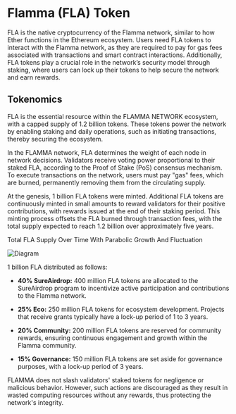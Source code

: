 # Flamma (FLA) Token

FLA is the native cryptocurrency of the Flamma network, similar to how Ether functions in the Ethereum ecosystem. Users need FLA tokens to interact with the Flamma network, as they are required to pay for gas fees associated with transactions and smart contract interactions. Additionally, FLA tokens play a crucial role in the network’s security model through staking, where users can lock up their tokens to help secure the network and earn rewards.

## Tokenomics
FLA is the essential resource within the FLAMMA NETWORK ecosystem, with a capped supply of 1.2 billion tokens. These tokens power the network by enabling staking and daily operations, such as initiating transactions, thereby securing the ecosystem.

In the FLAMMA network, FLA determines the weight of each node in network decisions. Validators receive voting power proportional to their staked FLA, according to the Proof of Stake (PoS) consensus mechanism. To execute transactions on the network, users must pay "gas" fees, which are burned, permanently removing them from the circulating supply.

At the genesis, 1 billion FLA tokens were minted. Additional FLA tokens are continuously minted in small amounts to reward validators for their positive contributions, with rewards issued at the end of their staking period. This minting process offsets the FLA burned through transaction fees, with the total supply expected to reach 1.2 billion over approximately five years.

Total FLA Supply Over Time With Parabolic Growth And Fluctuation

![Diagram](/Total-FLA-Supply-Over-Time-With-Parabolic-Growth-And-Fluctuation.jpg)

1 billion FLA distributed as follows:

- **40% SureAirdrop:** 400 million FLA tokens are allocated to the SureAirdrop program to incentivize active participation and contributions to the Flamma network.

- **25% Eco:** 250 million FLA tokens for ecosystem development. Projects that receive grants typically have a lock-up period of 1 to 3 years.

- **20% Community:** 200 million FLA tokens are reserved for community rewards, ensuring continuous engagement and growth within the Flamma community.

- **15% Governance:** 150 million FLA tokens are set aside for governance purposes, with a lock-up period of 3 years.

FLAMMA does not slash validators' staked tokens for negligence or malicious behavior. However, such actions are discouraged as they result in wasted computing resources without any rewards, thus protecting the network's integrity.
